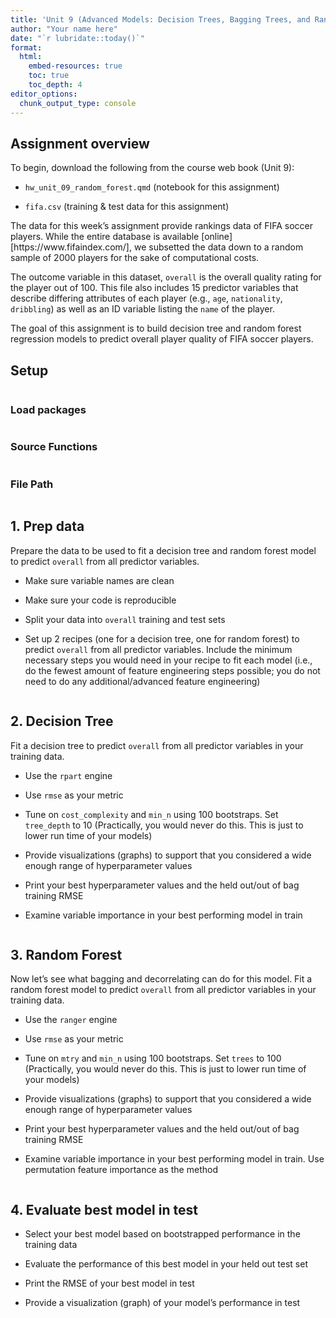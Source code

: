 ```yaml
---
title: 'Unit 9 (Advanced Models: Decision Trees, Bagging Trees, and Random Forest)'
author: "Your name here"
date: "`r lubridate::today()`"
format: 
  html: 
    embed-resources: true
    toc: true 
    toc_depth: 4
editor_options: 
  chunk_output_type: console
---
```


## Assignment overview

To begin, download the following from the course web book (Unit 9):

* `hw_unit_09_random_forest.qmd` (notebook for this assignment)

* `fifa.csv` (training & test data for this assignment)


The data for this week's assignment provide rankings data of FIFA soccer players. While the entire database is available [online][https://www.fifaindex.com/], we subsetted the data down to a random sample of 2000 players for the sake of computational costs.

The outcome variable in this dataset, `overall` is the overall quality rating for the player out of 100. This file also includes 15 predictor variables that describe differing attributes of each player (e.g., `age`, `nationality`, `dribbling`) as well as an ID variable listing the `name` of the player.

The goal of this assignment is to build decision tree and random forest regression models to predict overall player quality of FIFA soccer players.


## Setup

```r


```

### Load packages
```r

```

### Source Functions
```r

```

### File Path
```r

```

## 1. Prep data

Prepare the data to be used to fit a decision tree and random forest model to predict `overall` from all predictor variables.

* Make sure variable names are clean

* Make sure your code is reproducible

* Split your data into `overall` training and test sets

* Set up 2 recipes (one for a decision tree, one for random forest) to predict `overall` from all predictor variables. Include the minimum necessary steps you would need in your recipe to fit each model (i.e., do the fewest amount of feature engineering steps possible; you do not need to do any additional/advanced feature engineering)

```r




```

## 2. Decision Tree

Fit a decision tree to predict `overall` from all predictor variables in your training data.

* Use the `rpart` engine

* Use `rmse` as your metric

* Tune on `cost_complexity` and `min_n` using 100 bootstraps. Set `tree_depth` to 10 (Practically, you would never do this. This is just to lower run time of your models)

* Provide visualizations (graphs) to support that you considered a wide enough range of  hyperparameter values

* Print your best hyperparameter values and the held out/out of bag training RMSE

* Examine variable importance in your best performing model in train

```r


```

## 3. Random Forest

Now let's see what bagging and decorrelating can do for this model. Fit a random forest model to predict `overall` from all predictor variables in your training data.

* Use the `ranger` engine

* Use `rmse` as your metric

* Tune on `mtry` and `min_n` using 100 bootstraps. Set `trees` to 100 (Practically, you would never do this. This is just to lower run time of your models)

* Provide visualizations (graphs) to support that you considered a wide enough range of  hyperparameter values

* Print your best hyperparameter values and the held out/out of bag training RMSE

* Examine variable importance in your best performing model in train. Use permutation feature importance as the method

```r


```

## 4. Evaluate best model in test

* Select your best model based on bootstrapped performance in the training data

* Evaluate the performance of this best model in your held out test set

* Print the RMSE of your best model in test

* Provide a visualization (graph) of your model's performance in test

```r



```
